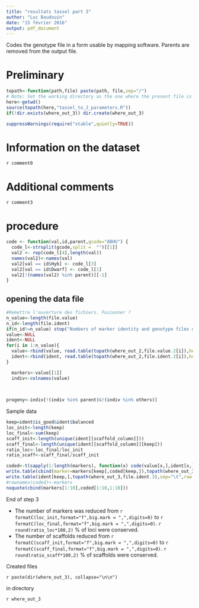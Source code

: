 ---
title: "resultats tassel part 3"
author: "Luc Baudouin"
date: "15 février 2016"
output: pdf_document
---
Codes the genotype file in a form usable by mapping software. Parents are removed from the output file.

# Preliminary

```{r get_parameters,echo=FALSE}
topath<-function(path,file) paste(path, file,sep="/")
# Note: Set the working directory as the one where the present file is located. 
here<-getwd()
source(topath(here,"tassel_to_J_parameters.R"))
if(!dir.exists(where_out_3)) dir.create(where_out_3)

suppressWarnings(require("xtable",quietly=TRUE))
```

# Information on the dataset

`r comment0`

# Additional comments

`r comment3`

# procedure



```{r utilities,echo=FALSE}
code <- function(val,id,parent,gcode="ABHU") {
  code_l<-strsplit(gcode,split =  "")[[1]]
  val2 <- rep(code_l[4],length(val))
  names(val2)<-names(val)
  val2[val == id$Hyb] <- code_l[3]
  val2[val == id$Dwarf] <- code_l[1]
  val2[!(names(val2) %in% parent)][-1]
}


```


## opening the data file

```{r data_entry,echo=FALSE}
#Remettre l'ouverture des fichiers. Fusionner ?
n_value<-length(file.value)
n_id<-length(file.ident)
if(n_id!=n_value) stop("Numbers of marker identity and genotype files differ")
value<-NULL
ident<-NULL
for(i in 1:n_value){ 
  value<-rbind(value, read.table(topath(where_out_2,file.value.2[i]),header = TRUE,stringsAsFactors = FALSE))
  ident<-rbind(ident, read.table(topath(where_out_2,file.ident.2[i]),header = TRUE,stringsAsFactors = FALSE))
} 

  markers<-value[[1]] 
  indiv<-colnames(value) 
 
 

progeny<-indiv[!(indiv %in% parent)&!(indiv %in% others)] 


```

Sample data

```{r recode,echo=FALSE}

keep=ident$is_good&ident$balanced
loc_init<-length(keep)
loc_final<-sum(keep)
scaff_init<-length(unique(ident[[scaffold_column]]))
scaff_final<-length(unique(ident[[scaffold_column]][keep]))
ratio_loc<-loc_final/loc_init
ratio_scaff<-scaff_final/scaff_init

coded<-t(sapply(1:length(markers), function(x) code(value[x,],ident[x,],parent)) )
write.table(cbind(marker=markers[keep],coded[keep,]),topath(where_out_3,file.value.3),sep="\t",row.names=FALSE,quote=FALSE)
write.table(ident[keep,],topath(where_out_3,file.ident.3),sep="\t",row.names=FALSE,quote=FALSE)
#rownames(coded)<-markers
noquote(cbind(markers[1:10],coded[1:10,1:10]))
```

End of step 3
 
* The number of markers was reduced  from `r formatC(loc_init,format="f",big.mark = ",",digits=0)` to `r formatC(loc_final,format="f",big.mark = ",",digits=0)`. `r round(ratio_loc*100,2)` % of loci were conserved.
* The number of scaffolds reduced from `r formatC(scaff_init,format="f",big.mark = ",",digits=0)` to `r formatC(scaff_final,format="f",big.mark = ",",digits=0)`. `r round(ratio_scaff*100,2)` % of scaffolds were conserved.
 
 
Created files
 
`r paste(dir(where_out_3), collapse="\n\n")`
 
in directory    

`r where_out_3`

